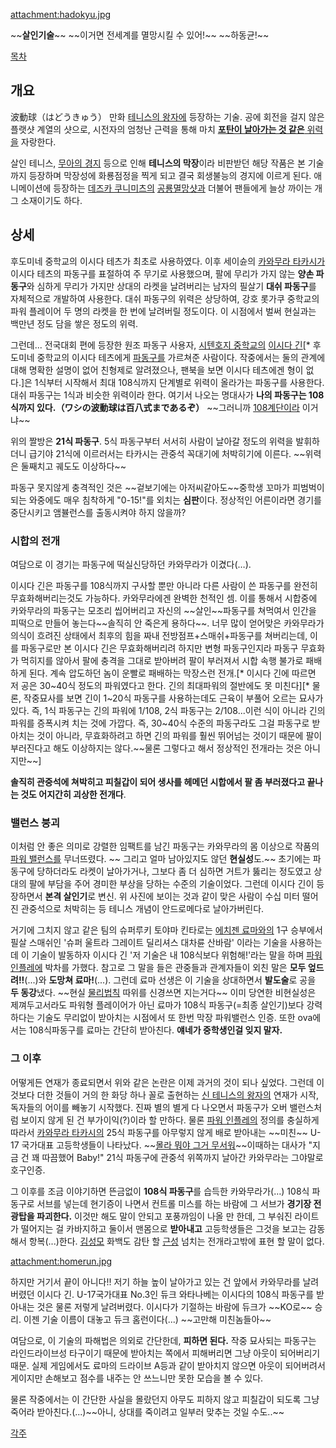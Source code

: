 attachment:hadokyu.jpg

{{{#!html
<object width="420" height="315"><param name="movie" value="//www.youtube.com/v/wkcrNbJqYoI?version=3&amp;hl=ko_KR"></param><param name="allowFullScreen" value="true"></param><param name="allowscriptaccess" value="always"></param><embed src="//www.youtube.com/v/wkcrNbJqYoI?version=3&amp;hl=ko_KR" type="application/x-shockwave-flash" width="420" height="315" allowscriptaccess="always" allowfullscreen="true"></embed></object>}}}

~~'''살인기술'''~~  
~~이거면 전세계를 멸망시킬 수 있어!~~
~~하동균!~~

[[목차]]
== 개요 ==
波動球（はどうきゅう）
만화 [[테니스의 왕자]]에 등장하는 기술. 공에 회전을 걸지 않은 플랫샷 계열의 샷으로, 시전자의 엄청난 근력을 통해 마치 [[파동포|'''포탄이 날아가는 것 같은''' 위력]]을 자랑한다.

살인 테니스, [[무아의 경지]] 등으로 인해 '''테니스의 막장'''이라 비판받던 해당 작품은 본 기술까지 등장하며 막장성에 화룡점정을 찍게 되고 결국 회생불능의 경지에 이르게 된다. 애니메이션에 등장하는 [[데즈카 쿠니미츠]]의 [[공룡멸망샷]]과 더불어 팬들에게 늘상 까이는 개그 소재이기도 하다.

== 상세 ==
후도미네 중학교의 이시다 테츠가 최초로 사용하였다. 이후 세이슌의 [[카와무라 타카시]]가 이시다 테츠의 파동구를 표절하여 주 무기로 사용했으며, 팔에 무리가 가지 않는 '''양손 파동구'''와 심하게 무리가 가지만 상대의 라켓을 날려버리는 남자의 필살기 '''대쉬 파동구'''를 자체적으로 개발하여 사용한다. 대쉬 파동구의 위력은 상당하여, 강호 롯가쿠 중학교의 파워 플레이어 두 명의 라켓을 한 번에 날려버릴 정도이다. 이 시점에서 벌써 현실과는 백만년 정도 담을 쌓은 정도의 위력.

그런데... 전국대회 편에 등장한 원조 파동구 사용자, [[시텐호지 중학교]]의 [[이시다 긴]][* 후도미네 중학교의 이시다 테츠에게 [[파동구]]를 가르쳐준 사람이다. 작중에서는 둘의 관계에 대해 명확한 설명이 없어 친형제로 알려졌으나, 팬북을 보면 이시다 테츠에겐 형이 없다.]은 1식부터 시작해서 최대 108식까지 단계별로 위력이 올라가는 파동구를 사용한다. 대쉬 파동구는 1식과 비슷한 위력이라 한다. 여기서 나오는 명대사가 '''나의 파동구는 108식까지 있다.（ワシの波動球は百八式まであるぞ）''' ~~그러니까 [[108계단 40단 컴보|108계단]]이라 이거냐~~

위의 짤방은 '''21식 파동구'''. 5식 파동구부터 서서히 사람이 날아갈 정도의 위력을 발휘하더니 급기야 21식에 이르러서는 타카시는 관중석 꼭대기에 처박히기에 이른다. ~~위력은 둘째치고 궤도도 이상하다~~

파동구 못지않게 충격적인 것은 ~~겉보기에는 아저씨같아도~~중학생 꼬마가 피범벅이 되는 와중에도 매우 침착하게 "0-15!"를 외치는 '''심판'''이다. 정상적인 어른이라면 경기를 중단시키고 앰뷸런스를 출동시켜야 하지 않을까?

=== 시합의 전개 ===
여담으로 이 경기는 파동구에 떡실신당하던 카와무라가 이겼다(…).
 
이시다 긴은 파동구를 108식까지 구사할 뿐만 아니라 다른 사람이 쓴 파동구를 완전히 무효화해버리는것도 가능하다. 카와무라에겐 완벽한 천적인 셈. 이를 통해서 시합중에 카와무라의 파동구는 모조리 씹어버리고 자신의 ~~살인~~파동구를 쳐먹여서 인간을 피떡으로 만들어 놓는다~~솔직히 안 죽은게 용하다~~. 너무 많이 얻어맞은 카와무라가 의식이 흐려진 상태에서 최후의 힘을 짜내 전방점프+스매쉬+파동구를 쳐버리는데, 이를 파동구로만 본 이시다 긴은 무효화해버리려 하지만 변형 파동구인지라 파동구 무효화가 먹히지를 않아서 팔에 충격을 그대로 받아버려 팔이 부러져서 시합 속행 불가로 패배하게 된다. 계속 압도하던 놈이 운빨로 패배하는 막장스런 전개.[* 이시다 긴에 따르면 저 공은 30~40식 정도의 파워였다고 한다. 긴의 최대파워의 절반에도 못 미친다][* 물론, 작중묘사를 보면 긴이 1~20식 파동구를 사용하는데도 근육이 부풀어 오르는 묘사가 있다. 즉, 1식 파동구는 긴의 파워에 1/108, 2식 파동구는 2/108...이런 식이 아니라 긴의 파워를 증폭시켜 치는 것에 가깝다. 즉, 30~40식 수준의 파동구라도 그걸 파동구로 받아치는 것이 아니라, 무효화하려고 하면 긴의 파워를 훨씬 뛰어넘는 것이기 때문에 팔이 부러진다고 해도 이상하지는 않다.~~물론 그렇다고 해서 정상적인 전개라는 것은 아니지만~~]

'''솔직히 관중석에 쳐박히고 피칠갑이 되어 생사를 헤메던 시합에서 팔 좀 부러졌다고 끝나는 것도 어지간히 괴상한 전개다'''.

=== 밸런스 붕괴 ===
이처럼 안 좋은 의미로 강렬한 임팩트를 남긴 파동구는 카와무라의 몸 이상으로 작품의 [[파워 밸런스]]를 무너뜨렸다. ~~ 그리고 얼마 남아있지도 않던 '''현실성'''도.~~ 초기에는 파동구에 당하더라도 라켓이 날아가거나, 그보다 좀 더 심하면 거트가 뚫리는 정도였고 상대의 팔에 부담을 주어 경미한 부상을 당하는 수준의 기술이었다. 그런데 이시다 긴이 등장하면서 '''본격 살인기'''로 변신. 위 사진에 보이는 것과 같이 맞은 사람이 수십 미터 떨어진 관중석으로 처박히는 등 테니스 개념이 안드로메다로 날아가버린다.

거기에 그치지 않고 같은 팀의 슈퍼루키 토야마 킨타로는 [[에치젠 료마]]와의 1구 승부에서 필살 스매쉬인 '슈퍼 울트라 그레이트 딜리셔스 대차륜 산바람' 이라는 기술을 사용하는데 이 기술이 발동하자 이시다 긴 '저 기술은 내 108식보다 위험해!'라는 말을 하며 [[파워 인플레]]에 박차를 가했다. 참고로 그 말을 들은 관중들과 관계자들이 외친 말은 '''모두 엎드려!!'''(...)와 '''도망쳐 료마!'''(...). 그런데 료마 선생은 이 기술을 상대하면서 '''발도술'''로 공을 '''두 동강'''냈다. ~~현실 [[물리]]법칙 따위를 신경쓰면 지는거다~~ 이미 당연한 비현실성은 제껴두고서라도 파워형 플레이어가 아닌 료마가 108식 파동구(=최종 살인기)보다 강력하다는 기술도 무리없이 받아치는 시점에서 또 한번 막장 파워밸런스 인증. 또한 ova에서는 108식파동구를 료마는 간단히 받아친다. '''얘네가 중학생인걸 잊지 말자.''' 

=== 그 이후 ===
어떻게든 연재가 종료되면서 위와 같은 논란은 이제 과거의 것이 되나 싶었다. 그런데 이것보다 더한 것들이 거의 한 화당 하나 꼴로 출현하는 [[신 테니스의 왕자]]의 연재가 시작, 독자들의 어이를 빼놓기 시작했다. 진짜 별의 별게 다 나오면서 파동구가 오버 밸런스처럼 보이지 않게 된 건 부가이익(?)이라 할 만하다. 물론 [[파워 인플레]]의 정의를 충실하게 따라서 [[카와무라 타카시]]의 25식 파동구를 아무렇지 않게 배로 받아내는 ~~미친~~ U-17 국가대표 고등학생들이 나타났다. ~~[[몰라 뭐야 그거 무서워]]~~이때하는 대사가 "지금 건 꽤 따끔했어 Baby!" 21식 파동구에 관중석 위쪽까지 날아간 카와무라는 그야말로 호구인증.

그 이후를 조금 이야기하면 뜬금없이 '''108식 파동구'''를 습득한 카와무라가(…) 108식 파동구로 서브를 넣는데 현기증이 나면서 컨트롤 미스를 하는 바람에 그 서브가 '''경기장 전광탑을 파괴한다.''' 이것만 해도 말이 안되고 포풍까임이 나올 만 한데, 그 부숴진 라이트가 떨어지는 걸 카바지하고 둘이서 맨몸으로 '''받아내고''' 고등학생들은 그것을 보고는 감동해서 항복(...)한다. [[김성모]] 화백도 감탄 할 [[근성]] 넘치는 전개라고밖에 표현 할 말이 없다.

attachment:homerun.jpg

하지만 거기서 끝이 아니다!! 저기 하늘 높이 날아가고 있는 건 앞에서 카와무라를 날려버렸던 이시다 긴. U-17국가대표 No.3인 듀크 와타나베는 이시다의 108식 파동구를 받아내는 것은 물론 저렇게 날려버렸다. 이시다가 기절하는 바람에 듀크가 ~~KO로~~ 승리. 이젠 기술 이름이 대놓고 듀크 홈런이다(...) ~~고만해 미친놈들아~~

여담으로, 이 기술의 파해법은 의외로 간단한데, '''피하면 된다.''' 작중 묘사되는 파동구는 라인드라이브성 타구이기 때문에 받아치는 쪽에서 피해버리면 그냥 아웃이 되어버리기 때문. 실제 게임에서도 료마의 드라이브 A등과 같이 받아치지 않으면 아웃이 되어버려서 게이지만 손해보고 점수를 내주는 안 쓰느니만 못한 모습을 볼 수 있다.

물론 작중에서는 이 간단한 사실을 몰랐던지 아무도 피하지 않고 피칠갑이 되도록 그냥 죽어라 받아친다.(...)~~아니, 상대를 죽이려고 일부러 맞추는 것일 수도..~~

[[각주]]
